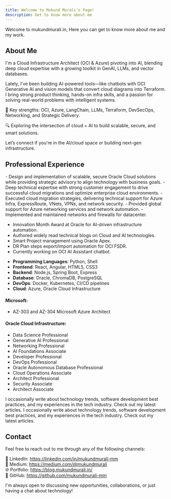 ```yaml
---
title: Welcome to Mukund Murali's Page!
description: Get to know more about me
---
```



Welcome to mukundmurali.in, Here you can get to know more about me and my work.

## About Me

I'm a Cloud Infrastructure Architect (OCI & Azure) pivoting into AI, blending deep cloud expertise with a growing toolkit in GenAI, LLMs, and vector databases.

Lately, I’ve been building AI-powered tools—like chatbots with OCI Generative AI and vision models that convert cloud diagrams into Terraform. I bring strong product thinking, hands-on infra skills, and a passion for solving real-world problems with intelligent systems.

🧩 Key strengths: OCI, Azure, LangChain, LLMs, Terraform, DevSecOps, Networking, and Strategic Delivery.

🔍 Exploring the intersection of cloud + AI to build scalable, secure, and smart solutions.

Let’s connect if you're in the AI/cloud space or building next-gen infrastructure.
## Professional Experience
<Steps>
  <Step title= "Principal Cloud Architect | Oracle Cloud Infrastructure | Jan 2022 – Present" stepNumber='4'>
    - Design and implementation of scalable, secure Oracle Cloud solutions while providing strategic advisory to align technology with business goals. 
    - Deep technical expertise with strong customer engagement to drive successful cloud migrations and optimize enterprise cloud environments. 
  </Step>
  <Step title = "Azure Customer Engineer | Microsoft | Feb 2021 – Jan 2022" stepNumber='3'>
    - Executed cloud migration strategies, delivering technical support for Azure Infra, ExpressRoute, VNets, VPNs, and network security.
  </Step>
  <Step title = "Azure Network Support Engineer | Microsoft | Jul 2018 – Jan 2021" stepNumber='2'>
    - Provided global support for Azure networking services and network automation.
  </Step>
  <Step title = "Senior Network Engineer | HCL Technologies – | Jun 2013 – Jul 2018" stepNumber='1'>
    - Implemented and maintained networks and firewalls for datacenter.
  </Step>
</Steps>

<Card title="Key Achievements" icon="gear" >

  - Innovation Month Award at Oracle for AI-driven infrastructure automation.
  - Authored widely read technical blogs on Cloud and AI technologies.
  - Smart Project management using Oracle Apex. 
  - DR Plan steps export/import automation for OCI FSDR. 
  - Currently working on OCI AI Assistant chatbot. 
</Card>


<Card title="Skills" icon="toolbox">

- **Programming Languages**: Python, Shell
- **Frontend**: React, Angular, HTML5, CSS3
- **Backend**: Node.js, Spring Boot, Express
- **Database**: Oracle, ChromaDB, PostgreSQL
- **DevOps**: Docker, Kubernetes, CI/CD pipelines
- **Cloud**: Azure, Oracle Cloud Infrastructure
</Card>

<Card title="Certifications" icon="certificate"> 

#### Microsoft: 
- AZ-303 and AZ-304 Microsoft Azure Architect
#### Oracle Cloud Infrastructure: 
- Data Science Professional
- Generative AI Professional
- Networking Professional 
- AI Foundations Associate 
- Developer Professional 
- DevOps Professional 
- Oracle Autonomous Database Professional
- Cloud Operations Associate
- Architect Professional
- Security Associate
- Architect Associate
</Card>

<Card title="Blogs" icon="pencil" href="/blogs">
  I occasionally write about technology trends, software development best practices, and my experiences in the tech industry. Check out my latest articles.
</Card>
<Card title="Projects" icon="book" href="/projects">
  I occasionally write about technology trends, software development best practices, and my experiences in the tech industry. Check out my latest articles.
</Card>


## Contact

Feel free to reach out to me through any of the following channels:

🔗 LinkedIn: https://linkedin.com/in/mukundmurali-mm<br />
📝 Medium: https://medium.com/@mukundmurali<br />
🌐 Portfolio: https://blog.mukundmurali.in/<br /> 
📂 GitHub: https://github.com/mukundmurali-mm<br />

I'm always open to discussing new opportunities, collaborations, or just having a chat about technology!
